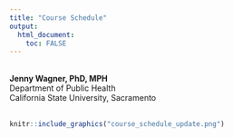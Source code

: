 ```yaml
---
title: "Course Schedule"
output: 
  html_document:
    toc: FALSE
---
```

<br>
**Jenny Wagner, PhD, MPH**
<br>
Department of Public Health
<br>
California State University, Sacramento
<br>
<br>

```r
knitr::include_graphics("course_schedule_update.png")
```

